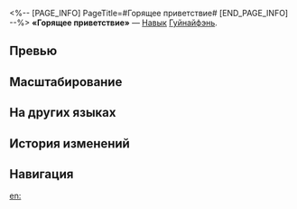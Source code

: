 <%-- [PAGE_INFO]
PageTitle=#Горящее приветствие#
[END_PAGE_INFO] --%>
{{Навык Инфобокс
|Название         = Горящее приветствие
|Изображение      = Навык Горящее приветствие.png
|Персонаж         = Гуйнайфэнь
|Тип              = Навык
|Тэг              = Взрывная атака
|УронСтойк        = 20 (основная цель)<br />10
|ЭнергияГен       = 30
|Энергия          = 
|Длительность     = 
|Описание         = Наносит выбранному противнику огненный урон, равный {{Цвет|Выделенный|60%—132%}} от силы атаки Гуйнайфэнь, и наносит соседним целям огненный урон, равный {{Цвет|Выделенный|20%—44%}} от её силы атаки, а также имеет {{Доп эффект|базовый шанс}} 100% наложить на них статус Горение. Противник со статусом Горение получает в начале каждого хода периодический огненный урон, равный {{Цвет|Выделенный|83,9%—240,03%}} от силы атаки Гуйнайфэнь, в течение 2 ходов.
|Свойство1        = 
|Масштабирование1 = 
}}
'''«Горящее приветствие»''' — [[Навык]] [[Гуйнайфэнь]].

==Превью==
{{Превью
|Файл = Горящее приветствие Превью
}}

==Масштабирование==
{{Масштабирование навыка|тип=Навык
|60%;66%;72%;78%;84%;90%;97.5%;105%;112.5%;120%;126%;132%;138%;144%;150%
|20%;22%;24%;26%;28%;30%;32.5%;35%;37.5%;40%;42%;44%;46%;48%;50%
|83.9%;92.3%;100.69%;109.09%;117.48%;130.07%;146.86%;167.84%;193.03%;218.21%;229.12%;240.03%;250.94%;261.86%;272.77%
}}

==На других языках==
{{На других языках
|en   = Blazing Welcome
|zhs  = 迎面开门红
|zht  = 迎面開門紅
|ja   = {{Rubi|出|で}}だし{{Rubi|好調|こうちょう}}
|ko   = 좋은 출발
|es   = Calurosa bienvenida
|fr   = Accueil enflammé
|ru   = Горящее приветствие
|th   = Blazing Welcome
|vi   = Màn Mở Đầu Hoành Tráng
|de   = Herzliche Begrüßung
|id   = Blazing Welcome
|pt   = Recepção Escaldante
}}

==История изменений==
{{История изменений|3.5}}

==Навигация==
{{Навык Навбокс|Гуйнайфэнь}}

[[en:]]